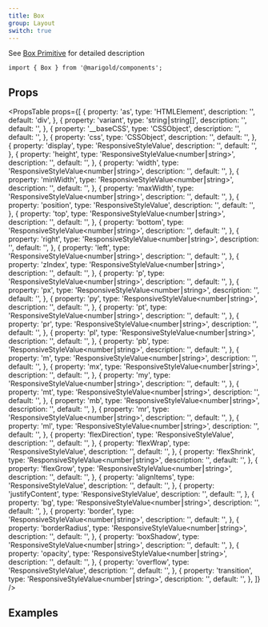 ```yaml
---
title: Box
group: Layout
switch: true
---
```


See [Box Primitive](../../foundation/box-primitive) for detailed description

```tsx
import { Box } from '@marigold/components';
```

## Props

<PropsTable
  props={[
    {
      property: 'as',
      type: 'HTMLElement',
      description: '',
      default: 'div',
    },
    {
      property: 'variant',
      type: 'string⎮string[]',
      description: '',
      default: '',
    },
    {
      property: '__baseCSS',
      type: 'CSSObject',
      description: '',
      default: '',
    },
    {
      property: 'css',
      type: 'CSSObject',
      description: '',
      default: '',
    },
    {
      property: 'display',
      type: 'ResponsiveStyleValue<string>',
      description: '',
      default: '',
    },
    {
      property: 'height',
      type: 'ResponsiveStyleValue<number⎮string>',
      description: '',
      default: '',
    },
    {
      property: 'width',
      type: 'ResponsiveStyleValue<number⎮string>',
      description: '',
      default: '',
    },
    {
      property: 'minWidth',
      type: 'ResponsiveStyleValue<number⎮string>',
      description: '',
      default: '',
    },
    {
      property: 'maxWidth',
      type: 'ResponsiveStyleValue<number⎮string>',
      description: '',
      default: '',
    },
    {
      property: 'position',
      type: 'ResponsiveStyleValue<string>',
      description: '',
      default: '',
    },
    {
      property: 'top',
      type: 'ResponsiveStyleValue<number⎮string>',
      description: '',
      default: '',
    },
    {
      property: 'bottom',
      type: 'ResponsiveStyleValue<number⎮string>',
      description: '',
      default: '',
    },
    {
      property: 'right',
      type: 'ResponsiveStyleValue<number⎮string>',
      description: '',
      default: '',
    },
    {
      property: 'left',
      type: 'ResponsiveStyleValue<number⎮string>',
      description: '',
      default: '',
    },
    {
      property: 'zIndex',
      type: 'ResponsiveStyleValue<number⎮string>',
      description: '',
      default: '',
    },
    {
      property: 'p',
      type: 'ResponsiveStyleValue<number⎮string>',
      description: '',
      default: '',
    },
    {
      property: 'px',
      type: 'ResponsiveStyleValue<number⎮string>',
      description: '',
      default: '',
    },
    {
      property: 'py',
      type: 'ResponsiveStyleValue<number⎮string>',
      description: '',
      default: '',
    },
    {
      property: 'pt',
      type: 'ResponsiveStyleValue<number⎮string>',
      description: '',
      default: '',
    },
    {
      property: 'pr',
      type: 'ResponsiveStyleValue<number⎮string>',
      description: '',
      default: '',
    },
    {
      property: 'pl',
      type: 'ResponsiveStyleValue<number⎮string>',
      description: '',
      default: '',
    },
    {
      property: 'pb',
      type: 'ResponsiveStyleValue<number⎮string>',
      description: '',
      default: '',
    },
    {
      property: 'm',
      type: 'ResponsiveStyleValue<number⎮string>',
      description: '',
      default: '',
    },
    {
      property: 'mx',
      type: 'ResponsiveStyleValue<number⎮string>',
      description: '',
      default: '',
    },
    {
      property: 'my',
      type: 'ResponsiveStyleValue<number⎮string>',
      description: '',
      default: '',
    },
    {
      property: 'mt',
      type: 'ResponsiveStyleValue<number⎮string>',
      description: '',
      default: '',
    },
    {
      property: 'mb',
      type: 'ResponsiveStyleValue<number⎮string>',
      description: '',
      default: '',
    },
    {
      property: 'mr',
      type: 'ResponsiveStyleValue<number⎮string>',
      description: '',
      default: '',
    },
    {
      property: 'ml',
      type: 'ResponsiveStyleValue<number⎮string>',
      description: '',
      default: '',
    },
    {
      property: 'flexDirection',
      type: 'ResponsiveStyleValue<string>',
      description: '',
      default: '',
    },
    {
      property: 'flexWrap',
      type: 'ResponsiveStyleValue<string>',
      description: '',
      default: '',
    },
    {
      property: 'flexShrink',
      type: 'ResponsiveStyleValue<number⎮string>',
      description: '',
      default: '',
    },
    {
      property: 'flexGrow',
      type: 'ResponsiveStyleValue<number⎮string>',
      description: '',
      default: '',
    },
    {
      property: 'alignItems',
      type: 'ResponsiveStyleValue<string>',
      description: '',
      default: '',
    },
    {
      property: 'justifyContent',
      type: 'ResponsiveStyleValue<string>',
      description: '',
      default: '',
    },
    {
      property: 'bg',
      type: 'ResponsiveStyleValue<number⎮string>',
      description: '',
      default: '',
    },
    {
      property: 'border',
      type: 'ResponsiveStyleValue<number⎮string>',
      description: '',
      default: '',
    },
    {
      property: 'borderRadius',
      type: 'ResponsiveStyleValue<number⎮string>',
      description: '',
      default: '',
    },
    {
      property: 'boxShadow',
      type: 'ResponsiveStyleValue<number⎮string>',
      description: '',
      default: '',
    },
    {
      property: 'opacity',
      type: 'ResponsiveStyleValue<number⎮string>',
      description: '',
      default: '',
    },
    {
      property: 'overflow',
      type: 'ResponsiveStyleValue<string>',
      description: '',
      default: '',
    },
    {
      property: 'transition',
      type: 'ResponsiveStyleValue<number⎮string>',
      description: '',
      default: '',
    },
  ]}
/>

## Examples

```tsx preview file=components/Box/box-success.demo.tsx

```

```tsx preview file=components/Box/box-basic.demo.tsx

```

```tsx preview file=components/Box/button-box.demo.tsx

```

```tsx preview file=components/Box/box-text.demo.tsx

```
